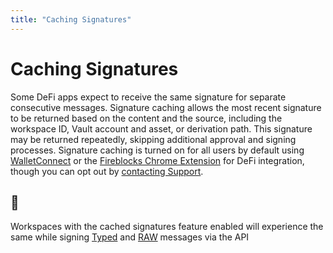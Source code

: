 ```yaml
---
title: "Caching Signatures"
---
```

  
  # Caching Signatures

Some DeFi apps expect to receive the same signature for separate consecutive messages. Signature caching allows the most recent signature to be returned based on the content and the source, including the workspace ID, Vault account and asset, or derivation path. This signature may be returned repeatedly, skipping additional approval and signing processes. Signature caching is turned on for all users by default using [WalletConnect](https://support.fireblocks.io/hc/en-us/articles/5403817784732-Connecting-to-Web3-using-WalletConnect) or the [Fireblocks Chrome Extension](https://fireblocks.zendesk.com/hc/en-us/articles/5403962226332) for DeFi integration, though you can opt out by [contacting Support](https://support.fireblocks.io/hc/en-us/requests/new).

  
<Info>

## 📘

Workspaces with the cached signatures feature enabled will experience the same while signing [Typed](/docs/typed-message-signing-1) and [RAW](/docs/raw-signing) messages via the API



</Info>